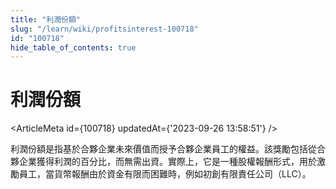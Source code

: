 ```yaml
---
title: "利潤份額"
slug: "/learn/wiki/profitsinterest-100718"
id: "100718"
hide_table_of_contents: true
---
```



# 利潤份額

<ArticleMeta id={100718} updatedAt={'2023-09-26 13:58:51'} />
<div className='border-solid border-b border-t-0 my-4 border-[var(--ifm-color-gray-300)]' />

利潤份額是指基於合夥企業未來價值而授予合夥企業員工的權益。該獎勵包括從合夥企業獲得利潤的百分比，而無需出資。實際上，它是一種股權報酬形式，用於激勵員工，當貨幣報酬由於資金有限而困難時，例如初創有限責任公司（LLC）。
